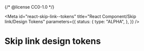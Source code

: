 {/* @license CC0-1.0 */}


<Meta
  id="react-skip-link--tokens"
  title="React Component/Skip link/Design Tokens"
  parameters={{
    status: {
      type: "ALPHA",
    },
  }}
/>

# Skip link design tokens

<ComponentTokensSection tokens={tokens} definition={tokensDefinition} component="utrecht-skip-link" />
